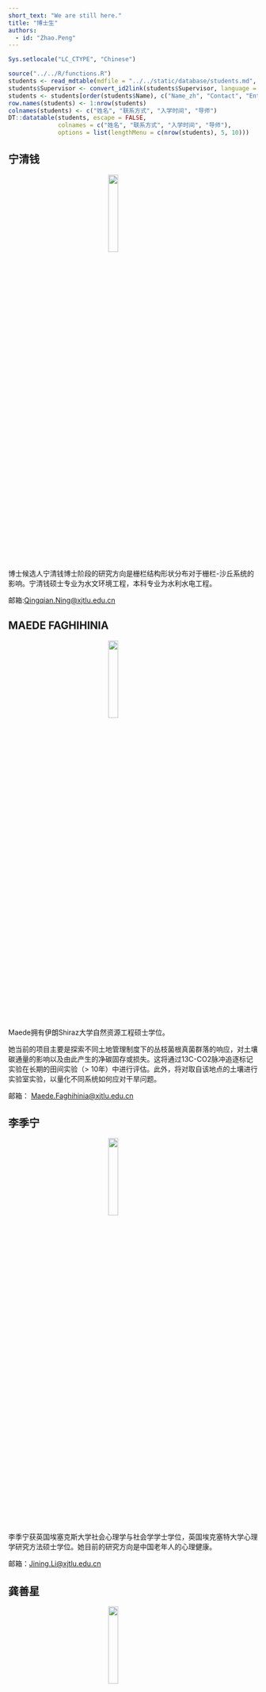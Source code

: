 ```yaml
---
short_text: "We are still here."
title: "博士生"
authors:
  - id: "Zhao.Peng"
---
```



```r
Sys.setlocale("LC_CTYPE", "Chinese")
```

```r
source("../../R/functions.R")
students <- read_mdtable(mdfile = "../../static/database/students.md", skip = 0)
students$Supervisor <- convert_id2link(students$Supervisor, language = "zh")
students <- students[order(students$Name), c("Name_zh", "Contact", "Enter", "Supervisor")]
row.names(students) <- 1:nrow(students)
colnames(students) <- c("姓名", "联系方式", "入学时间", "导师")
DT::datatable(students, escape = FALSE, 
              colnames = c("姓名", "联系方式", "入学时间", "导师"),
              options = list(lengthMenu = c(nrow(students), 5, 10)))
```


## 宁清钱

<img src="https://www.xjtlu.edu.cn/assets/images/students/qingqian-ning.jpg" width="20%" style="display: block; margin: auto;">

博士候选人宁清钱博士阶段的研究方向是栅栏结构形状分布对于栅栏-沙丘系统的影响。宁清钱硕士专业为水文环境工程，本科专业为水利水电工程。

邮箱:[Qingqian.Ning@xjtlu.edu.cn](mailto:Qingqian.Ning@xjtlu.edu.cn)

## MAEDE FAGHIHINIA

<img src="https://www.xjtlu.edu.cn/assets/images/students/maede-faghihinia.jpg" width="20%" style="display: block; margin: auto;">Maede拥有伊朗Shiraz大学自然资源工程硕士学位。

她当前的项目主要是探索不同土地管理制度下的丛枝菌根真菌群落的响应，对土壤碳通量的影响以及由此产生的净碳固存或损失。这将通过13C-CO2脉冲追逐标记实验在长期的田间实验（> 10年）中进行评估。此外，将对取自该地点的土壤进行实验室实验，以量化不同系统如何应对干旱问题。

邮箱： [Maede.Faghihinia@xjtlu.edu.cn](mailto:maede.faghihinia@xjtlu.edu.cn)

## 李季宁

<img src="https://www.xjtlu.edu.cn/assets/images/students/JiningLi.jpg" width="20%" style="display: block; margin: auto;">

李季宁获英国埃塞克斯大学社会心理学与社会学学士学位，英国埃克塞特大学心理学研究方法硕士学位。她目前的研究方向是中国老年人的心理健康。

邮箱：[Jining.Li@xjtlu.edu.cn](mailto:Jining.Li@xjtlu.edu.cn)

## 龚善星

<img src="https://www.xjtlu.edu.cn/assets/images/students/Shanxing-Gong.jpg" width="20%" style="display: block; margin: auto;">

龚善星在中国武汉华中农业大学取得学士学位，专业为植物保护，学习内容主要关于害虫综合治理（IPM）。他的本科毕业课题主要关于害虫的物理防治。

他在纽约州立大学石溪分校（石溪大学，SBU）取得硕士学位，专业为生态与进化。我的硕士毕业课题为关于湿地生态修复的meta分析。

他博士现阶段的研究课题为“景观变化对农田节肢动物多样性以及生物防治的影响”。

邮箱: [Shanxing.Gong19@student.xjtlu.edu.cn](mailto:Shanxing.Gong19@student.xjtlu.edu.cn)

## 石晓宇

<img src="https://www.xjtlu.edu.cn/assets/images/students/Xiaoyu-Shi.jpg" width="20%" style="display: block; margin: auto;">

石晓宇在西交利物浦大学环境科学系取得了他的本科学位。他之后在伦敦大学学院地理系取得了硕士学位。

他目前的研究对象是中国传粉昆虫所受到的威胁以及相应的传粉昆虫保护。

邮箱: [Xiaoyu.Shi18@student.xjtlu.edu.cn](mailto:Xiaoyu.Shi18@student.xjtlu.edu.cn)



## 缪擎天

<img src="https://www.xjtlu.edu.cn/assets/images/students/Miao-Qingtian.jpg" width="20%" style="display: block; margin: auto;">缪擎天从香港科技大学获得了环球中国研究硕士学位，本科就读于并瑞士的洛桑酒店管理学校国际酒店管理专业。

她目前的研究是在中国医疗互动中相互信任的共同形成。这项研究旨在研究病人在急诊科就诊时的可信度及其实际运用。

邮箱: [Qingtian.Miao19@student.xjtlu.edu.cn](mailto:Qingtian.Miao19@student.xjtlu.edu.cn)



## 林巧燕

<img src="https://www.xjtlu.edu.cn/assets/images/students/Qiaoyan-Lin.jpg" width="20%" style="display: block; margin: auto;">

2011年7月，林巧燕于中国科学院西北高原生物研究所获全球变化生态学专业硕士学位。目前，她主要研究综合的河流生态修复策略，探究生态修复过程中水生动物·微生物以及生态系统功能的变化。

邮箱：[Qiaoyan.lin@xjtlu.edu.cn](mailto:Qiaoyan.lin@xjtlu.edu.cn)





## LUKAS FLORIAN MELDAU

<img src="https://www.xjtlu.edu.cn/assets/images/students/Lukas-Florian-Meldau.jpg" width="20%" style="display: block; margin: auto;">Lukas 拥有德国格奥尔格-奥古斯特-大学哥廷根分校的"地理：资源分析和资源管理"理学硕士学位和地理学学士学位。

他的研究旨在研究大气稳定性对奥多利亚运输的影响。目的是利用风洞模拟，研究热和沉积分层对风场和艾奥利亚运输的影响，并加强对两相流理论的理解。

邮箱：[L.Meldau19@student.xjtlu.edu.cn](mailto:L.Meldau19@student.xjtlu.edu.cn)

## ANJUMUNNISA

<img src="https://www.xjtlu.edu.cn/assets/images/students/Anjumunnisa.jpg" width="20%" style="display: block; margin: auto;">Anjum 获得了医学学士学位和儿科医学硕士学位。她曾在苏州大学附属第一医院和苏州儿童医院接受培训，现正在西交利物浦大学公共卫生系攻读公共卫生学博士学位。

她目前的研究涉及苏州儿童医院血液科的一项临床试验，主要关注儿童癌症对儿童和家庭的影响。

邮箱：[Anjumunnisa.M@xjtlu.edu.cn](mailto:Anjumunnisa.M@xjtlu.edu.cn)



## ALEX DENTON

<img src="https://www.xjtlu.edu.cn/assets/images/students/Alex-Denton.jpg" width="20%" style="display: block; margin: auto;">

Alex 在获得埃克塞特大学自然保护与生物多样性硕士学位之前，获得了斯旺西大学的动物学学士学位。在XJTLU开始攻读博士学位课程之前，他曾在英国讲学，并为南非多个组织开展生态研究和教育推广工作。

他目前的项目侧重于无脊椎动物群落生态学，研究草原毛毛虫（Gynaephora）与青藏高原放牧者之间的相互作用。

邮箱：[A.Denton19@student.xjtlu.edu.cn](mailto:A.Denton19@student.xjtlu.edu.cn)



## 孙博坤

<img src="https://www.xjtlu.edu.cn/assets/images/students/Bokun-Sun%20.jpg" width="20%" style="display: block; margin: auto;">

孙博坤本科毕业于西交利物浦大学（XJTLU）和利物浦大学的电气工程专业，硕士毕业于谢菲尔德大学环境与能源工程专业。

他目前的研究题目是在不同气象条件下城市灌木对PM2.5干沉降的影响。

邮箱：[Bokun.Sun19@student.xjtlu.edu.cn](mailto:Bokun.Sun19@student.xjtlu.edu.cn)



## 张厦

<img src="https://www.xjtlu.edu.cn/assets/images/students/Sha-Zhang.jpg" width="20%" style="display: block; margin: auto;">

张厦获得了中国科学院土壤科学研究所环境科学领域的第一个硕士学位，并获得了美国特拉华大学的植物科学领域的第二个硕士学位。本科毕业于河南工业大学环境工程系。

厦致力于在不断变化的环境中研究砷和镉等有毒元素的生物地球化学。 为了拓宽对元素行为和不同尺度驱动力的理解，多种技术和方法被用来估算环境干扰的影响。

邮箱：[Sha.Zhang19@student.xjtlu.edu.cn](mailto:Sha.Zhang19@student.xjtlu.edu.cn)

## 李丹

<img src="https://www.xjtlu.edu.cn/assets/images/students/dan-li.jpg" width="20%" style="display: block; margin: auto;">

我本科毕业于苏州科技大学的地理信息系统专业，硕士毕业于西交利物浦大学的城市规划专业。但这一点都不无关紧要。实际上，它们为我打开了视野，提高了我的技能，尤其是在诸如数据结构和计算技术等领域，以捕获，表示，处理和分析地理信息，并培养了我从多元化的角度对社会、经济、生态全面整合的理性思考能力。

毕业之后，我继续留在了西交利物浦大学的校级研究院，城市与环境研究中心。通过一年的工作经验研究城市的可持续发展与环境问题，利用自己的学术背景去探讨环境生态与社会发展的关系与平衡，更加理解了社会发展的前进道路与困难。

现在我的博士研究课题为“生物多样性保护和人类生态系统服务之间的权衡和协同作用”。该研究旨在对区域地理特征、生物多样性、当前土地利用和当前为人类提供的服务的变化进行空间量化，致力于造福于人类。

## 曾煜

<img src="https://www.xjtlu.edu.cn/assets/images/students/yu-zeng.jpg" width="20%" style="display: block; margin: auto;">

我在位于中国黑龙江省哈尔滨市的东北林业大学获得了我的本科（野生动物峪自然保护区管理专业）和硕士学历（动物学专业），主要研究方向为鸟类行为与形态，着重于鸟类鸣声的研究。我用留居与迁徙种群斑背大尾莺的鸣唱作为引物，来研究该鸟种迁徙种群的反应强度。同时也利用形态学和DNA技术对白头鹎和领雀嘴鹎进行性别鉴定。

博士阶段的研究方向是“城市化与群落结构：生境迁移对鸟类种群间的竞争与捕食的影响”，目的是为了研究生境迁移是如何影响不同鸟种之间的竞争与相互作用，以及鸟类对昆虫的捕食率。

## 刘书畅

<img src="https://www.xjtlu.edu.cn/assets/images/students/shuchang-liu.png" width="20%" style="display: block; margin: auto;">

本科毕业于武汉轻工大学，被授予工学学士学位。专业是食品科学与工程。

硕士毕业于英国诺丁汉大学，被授予理学硕士学位。专业是营养科学。硕士毕业论文标题是“调查中国的日常奶茶摄入量以及探索潜在的健康配方”。

研究项目：博士的主要研究课题是“中国西部哺乳妇女碘状况和母乳碘含量的评估”。

## ETIENNE JAIME

<img src="https://www.xjtlu.edu.cn/assets/images/students/Etienne-Jaime.jpg" width="20%" style="display: block; margin: auto;">

我在德州爱丁堡的德克萨斯泛美大学(现在的UTRGV)获得了理学学士学位。我学士学位的专业是生物和生物医学科学。此外，我还修完了化学和法语两个辅修课程。

我获得了我的公共卫生硕士学位北德克萨斯大学-健康科学中心在沃斯堡，得克萨斯州。我的硕士学位专注于行为和社区健康，专业是全球健康。我的硕士学位的最高项目是对安全套使用障碍进行分析，并使用基于社区的参与性研究方法和护理小组方法开发寨卡病毒预防干预措施。我的项目是由美国国际开发署资助的。

我博士的主要项目是"改善大学生心理和性健康状况的亲社会行为，以及调解文化因素"。

## 蔡玉佳

<img src="https://www.xjtlu.edu.cn/assets/images/students/Yujia-Cai.jpg" width="20%" style="display: block; margin: auto;">

玉佳在深圳大学获得学士学位。她的本科专业是环境工程。她本科的最后一个项目是关于持久性有机污染物(POPs)的分布。
之后她在中国科学院生态环境科学研究中心环境工程专业硕士学位，她的硕士研究是利用分子生物学技术研究土壤硝酸盐的转化和命运。
现在她博士研究的方向是“有机污染土壤的修复:微生物燃料电池和水管理的双重作用”



## 陈思好

<img src="https://www.xjtlu.edu.cn/assets/images/students/Sihao-Chen.jpg" width="20%" style="display: block; margin: auto;">

思浩在博士期间的研究方向为城市理论、生态进化理论、地理学和科学技术研究。他目前的研究重点是城市化对一种重要的生物和生态指标——家燕(Hirundo rustica)的影响。思好的本科就读于天津城建大学的风景园林专业，并于2020年获得加拿大圭尔夫大学风景园林硕士学位。在攻读博士学位之前，他从事了三年的城市规划师和景观设计师工作，与中国和加拿大的地方政府、非政府组织和国际机构合作。